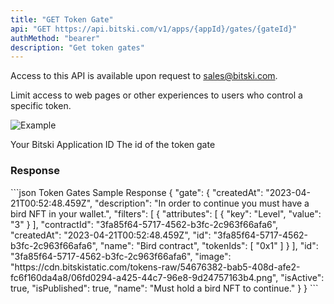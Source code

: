 ```yaml
---
title: "GET Token Gate"
api: "GET https://api.bitski.com/v1/apps/{appId}/gates/{gateId}"
authMethod: "bearer"
description: "Get token gates"
---
```


<Note>Access to this API is available upon request to sales@bitski.com.</Note>

Limit access to web pages or other experiences to users who control a specific token.

![Example](/assets/images/gate-37fcd3c18c3afec1456c1d81dc6288cc.png "Gated Order")

<ParamField path="appId" type="string" required>
  Your Bitski Application ID
</ParamField>

<ParamField path="gateId" type="string" required>
  The id of the token gate
</ParamField>

### Response

<ResponseField name="gate" type="Gate object" required>
  <Expandable title="properties">
    <ResponseField name="id" type="string" required/>
    <ResponseField name="name" type="string" required/>
    <ResponseField name="image" type="string" required/>
    <ResponseField name="description" type="string"/>
    <ResponseField name="createdAt" type="string" required/>
    <ResponseField name="filters" type="array of objects" required/>
    <ResponseField name="isActive" type="boolean" required/>
    <ResponseField name="isPublished" type="boolean" required/>
  </Expandable>
</ResponseField>

<ResponseExample>
```json Token Gates Sample Response
{
  "gate": {
    "createdAt": "2023-04-21T00:52:48.459Z",
    "description": "In order to continue you must have a bird NFT in your wallet.",
    "filters": [
      {
        "attributes": [
          {
            "key": "Level",
            "value": "3"
          }
        ],
        "contractId": "3fa85f64-5717-4562-b3fc-2c963f66afa6",
        "createdAt": "2023-04-21T00:52:48.459Z",
        "id": "3fa85f64-5717-4562-b3fc-2c963f66afa6",
        "name": "Bird contract",
        "tokenIds": [
          "0x1"
        ]
      }
    ],
    "id": "3fa85f64-5717-4562-b3fc-2c963f66afa6",
    "image": "https://cdn.bitskistatic.com/tokens-raw/54676382-bab5-408d-afe2-fc6f160da4a8/06fd0294-a425-44c7-96e8-9d24757163b4.png",
    "isActive": true,
    "isPublished": true,
    "name": "Must hold a bird NFT to continue."
  }
}
```
</ResponseExample>
